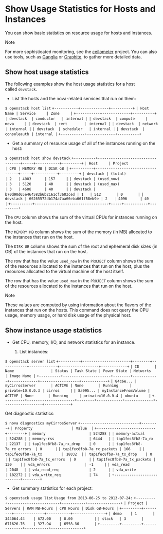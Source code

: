 # Show Usage Statistics for Hosts and Instances

You can show basic statistics on resource usage for hosts and instances.

Note

For more sophisticated monitoring, see the [ceilometer](https://launchpad.net/ceilometer) project. You can also use tools, such as [Ganglia](http://ganglia.info/) or [Graphite](http://graphite.wikidot.com/), to gather more detailed data.

## Show host usage statistics

The following examples show the host usage statistics for a host called `devstack`.

* List the hosts and the nova-related services that run on them:

`$ openstack host list`
`+-----------+-------------+----------+`
`| Host Name | Service     | Zone     |`
`+-----------+-------------+----------+`
`| devstack  | conductor   | internal |`
`| devstack  | compute     | nova     |`
`| devstack  | cert        | internal |`
`| devstack  | network     | internal |`
`| devstack  | scheduler   | internal |`
`| devstack  | consoleauth | internal |`
`+-----------+-------------+----------+`

* Get a summary of resource usage of all of the instances running on the host:

`$ openstack host show devstack`
`+----------+----------------------------------+-----+-----------+---------+`
`| Host     | Project                          | CPU | MEMORY MB | DISK GB |`
`+----------+----------------------------------+-----+-----------+---------+`
`| devstack | (total)                          | 2   | 4003      | 157     |`
`| devstack | (used_now)                       | 3   | 5120      | 40      |`
`| devstack | (used_max)                       | 3   | 4608      | 40      |`
`| devstack | b70d90d65e464582b6b2161cf3603ced | 1   | 512       | 0       |`
`| devstack | 66265572db174a7aa66eba661f58eb9e | 2   | 4096      | 40      |`
`+----------+----------------------------------+-----+-----------+---------+`

The `CPU` column shows the sum of the virtual CPUs for instances running on the host.

The `MEMORY MB` column shows the sum of the memory (in MB) allocated to the instances that run on the host.

The `DISK GB` column shows the sum of the root and ephemeral disk sizes (in GB) of the instances that run on the host.

The row that has the value `used_now` in the `PROJECT` column shows the sum of the resources allocated to the instances that run on the host, plus the resources allocated to the virtual machine of the host itself.

The row that has the value `used_max` in the `PROJECT` column shows the sum of the resources allocated to the instances that run on the host.

Note

These values are computed by using information about the flavors of the instances that run on the hosts. This command does not query the CPU usage, memory usage, or hard disk usage of the physical host.

## Show instance usage statistics

* Get CPU, memory, I/O, and network statistics for an instance.

  1. List instances:

`$ openstack server list`
`+----------+----------------------+--------+------------+-------------+------------------+------------+`
`| ID       | Name                 | Status | Task State | Power State | Networks         | Image Name |`
`+----------+----------------------+--------+------------+-------------+------------------+------------+`
`| 84c6e... | myCirrosServer       | ACTIVE | None       | Running     | private=10.0.0.3 | cirros     |`
`| 8a995... | myInstanceFromVolume | ACTIVE | None       | Running     | private=10.0.0.4 | ubuntu     |`
`+----------+----------------------+--------+------------+-------------+------------------+------------+`

Get diagnostic statistics:

`$ nova diagnostics myCirrosServer`
`+---------------------------+--------+`
`| Property                  | Value  |`
`+---------------------------+--------+`
`| memory                    | 524288 |`
`| memory-actual             | 524288 |`
`| memory-rss                | 6444   |`
`| tap1fec8fb8-7a_rx         | 22137  |`
`| tap1fec8fb8-7a_rx_drop    | 0      |`
`| tap1fec8fb8-7a_rx_errors  | 0      |`
`| tap1fec8fb8-7a_rx_packets | 166    |`
`| tap1fec8fb8-7a_tx         | 18032  |`
`| tap1fec8fb8-7a_tx_drop    | 0      |`
`| tap1fec8fb8-7a_tx_errors  | 0      |`
`| tap1fec8fb8-7a_tx_packets | 130    |`
`| vda_errors                | -1     |`
`| vda_read                  | 2048   |`
`| vda_read_req              | 2      |`
`| vda_write                 | 182272 |`
`| vda_write_req             | 74     |`
`+---------------------------+--------+`

* Get summary statistics for each project:

`$ openstack usage list`
`Usage from 2013-06-25 to 2013-07-24:`
`+---------+---------+--------------+-----------+---------------+`
`| Project | Servers | RAM MB-Hours | CPU Hours | Disk GB-Hours |`
`+---------+---------+--------------+-----------+---------------+`
`| demo    | 1       | 344064.44    | 672.00    | 0.00          |`
`| stack   | 3       | 671626.76    | 327.94    | 6558.86       |`
`+---------+---------+--------------+-----------+---------------+`